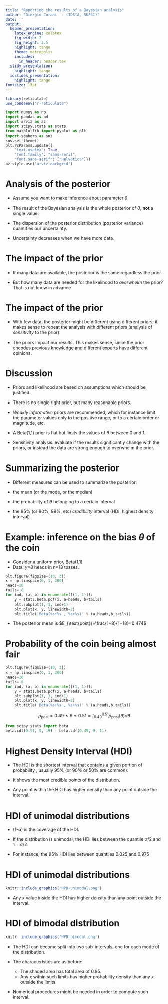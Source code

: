 ```yaml
---
title: "Reporting the results of a Bayesian analysis"
author: "Giorgio Corani  - (IDSIA, SUPSI)"
date: ''
output:
  beamer_presentation:
    latex_engine: xelatex
    fig_width: 7
    fig_height: 3.5
    highlight: tango
    theme: metropolis
    includes:
      in_header: header.tex
  slidy_presentation:
    highlight: tango
  ioslides_presentation:
    highlight: tango
fontsize: 13pt
---
```



```r
library(reticulate)
use_condaenv("r-reticulate")
```

```python
import numpy as np
import pandas as pd
import arviz as az
import scipy.stats as stats
from matplotlib import pyplot as plt
import seaborn as sns
sns.set_theme()
plt.rcParams.update({
    "text.usetex": True,
    "font.family": "sans-serif",
    "font.sans-serif": ["Helvetica"]})
az.style.use('arviz-darkgrid')
```

# Analysis of the posterior

* Assume you want to make inference about parameter $\theta$.

\bigskip

* The result of the Bayesian analysis is the whole posterior  of $\theta$,  **not** a single value.

\bigskip

* The dispersion of the posterior distribution (posterior variance) quantifies our  uncertainty.

\bigskip

* Uncertainty decreases when we have more data.

# The impact of the prior 

* If many data are available, the posterior is the same  regardless the prior. 

\bigskip

* But how many data are needed for the likelihood to *overwhelm* the prior? That is not know in advance. 



# The impact of the prior 

* With few  data, the posterior might be different using different priors; it makes sense to repeat the analysis with different priors (analysis of *sensitivity* to the prior).

\bigskip

* The priors impact our  results. This makes  sense, since the prior  encodes  previous knowledge and different experts have different opinions. 



# Discussion
* Priors and likelihood are based on assumptions which should be justified.

\bigskip

* There is no single right prior, but many reasonable priors.

\bigskip

* *Weakly informative*  priors are recommended, which for instance limit the parameter values only to the positive range, or to a certain order or magnitude, etc. 

\bigskip

* A Beta(1,1) prior is flat but  limits the   values of $\theta$ between 0 and 1.

\bigskip

* Sensitivity analysis: evaluate if the results significantly change with the priors, or instead the data are strong enough to overwhelm the prior.

# Summarizing the posterior

*  Different measures can be used to summarize the posterior:

\bigskip

  * the mean (or the mode, or the median) 
  
\bigskip

  * the  probability of $\theta$ belonging to a certain interval
  
\bigskip
  * the 95% (or 90%, 99%, etc) *credibility* interval (HDI: highest density interval) 
  
# Example: inference on the bias $\theta$ of the coin


* Consider a uniform prior, Beta(1,1)
* Data: $y$=8 heads in  $n$=18 tosses.
```python
plt.figure(figsize=(10, 3))
x = np.linspace(0, 1, 200)
heads=10
tails= 8
for ind, (a, b) in enumerate([(1, 1)]):
    y = stats.beta.pdf(x, a+heads, b+tails)
    plt.subplot(1, 3, ind+1)
    plt.plot(x, y, linewidth=2)
    plt.title('Beta(%s+%s , %s+%s)' % (a,heads,b,tails))
```

* The posterior mean is $E_{\text{post}}=\frac{1+8}{1+18}=0.474$

# Probability of the coin being almost fair

```python
plt.figure(figsize=(10, 3))
x = np.linspace(0, 1, 200)
heads=10
tails= 8
for ind, (a, b) in enumerate([(1, 1)]):
    y = stats.beta.pdf(x, a+heads, b+tails)
    plt.subplot(1, 3, ind+1)
    plt.plot(x, y, linewidth=2)
    plt.title('Beta(%s+%s , %s+%s)' % (a,heads,b,tails))
```

$$ p_{\text{post}} = 0.49 \leq \theta \leq 0.51 = \int_{0.49}^{0.51} p_{\text{post}}(\theta) d\theta $$
```python
from scipy.stats import beta
beta.cdf(0.51, 9, 19) - beta.cdf(0.49, 9, 11)
```




# Highest Density Interval (HDI)   

* The  HDI is the shortest interval that contains a given portion of  probability , usually 95% (or 90% or 50% are common). 

\bigskip 
* It shows the most credible  points of the distribution. 

\bigskip

* Any point within the HDI has  higher density than any point outside the interval. 


# HDI   of unimodal distributions

* (1-$\alpha$) is the coverage of the HDI. 

\bigskip

* If the distribution is unimodal, the HDI lies between the quantile $\alpha/2$ and $1-\alpha/2$.

\bigskip

* For instance, the 95% HDI lies between quantiles 0.025 and 0.975

# HDI   of unimodal distributions

```r
knitr::include_graphics('HPD-unimodal.png')
```

* Any $x$ value inside the HDI has higher density than any point outside the interval. 


# HDI of bimodal distribution
```r
knitr::include_graphics('HPD_bimodal.png')
```

* The HDI can become split into two sub-intervals, one for each mode of the distribution. 

* The  characteristics are as before: 
  * The shaded area has total area of 0.95.
  * Any $x$ within such limits has higher probability density than any $x$ outside the limits.
  
* Numerical procedures might be needed in order to compute such interval.